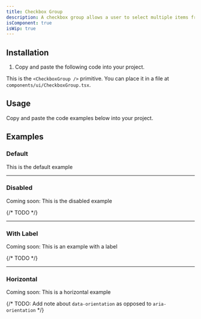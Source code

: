 ```yaml
---
title: Checkbox Group
description: A checkbox group allows a user to select multiple items from a list of options.
isComponent: true
isWip: true
---
```


## Installation

1. Copy and paste the following code into your project.

This is the `<CheckboxGroup />` primitive. You can place it in a file at `components/ui/CheckboxGroup.tsx`.

## Usage

Copy and paste the code examples below into your project.

<ComponentSource src="../../packages/ui/src/CheckboxGroup.tsx" />

## Examples

### Default

This is the default example

<ComponentExample src="/components/examples/checkboxGroup/default.tsx">
  <CheckboxGroupDefault />
</ComponentExample>

---

### Disabled

Coming soon: This is the disabled example

{/* TODO */}

---

### With Label

Coming soon: This is an example with a label

{/* TODO */}

---

### Horizontal

Coming soon: This is a horizontal example

{/* TODO: Add note about `data-orientation` as opposed to `aria-orientation` */}
